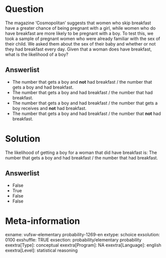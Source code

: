Question
========
The magazine 'Cosmopolitan' suggests that women who skip breakfast have
a greater chance of being pregnant with a girl, while women who do have
breakfast are more likely to be pregnant with a boy. To test this, we
took a sample of pregnant women who were already familiar with the sex
of their child. We asked them about the sex of their baby and whether or
not they had breakfast every day. Given that a woman does have
breakfast, what is the likelihood of a boy?

Answerlist
----------
* The number that gets a boy and **not** had breakfast / the number that
  gets a boy and had breakfast.
* The number that gets a boy and had breakfast / the number that had
  breakfast.
* The number that gets a boy and had breakfast / the number that gets a
  boy receives and **not** had breakfast.
* The number that gets a boy and had breakfast / the number that **not**
  had breakfast.

Solution
========





The likelihood of getting a boy for a woman that did have breakfast is:
The number that gets a boy and had breakfast / the number that had
breakfast.



Answerlist
----------
* False
* True
* False
* False

Meta-information
================
exname: vufsw-elementary probability-1269-en
extype: schoice
exsolution: 0100
exshuffle: TRUE
exsection: probability/elementary probability
exextra[Type]: conceptual
exextra[Program]: NA
exextra[Language]: english
exextra[Level]: statistical reasoning

